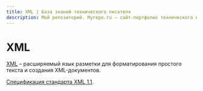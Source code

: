 ```yaml
---
title: XML | База знаний технического писателя
description: Мой репозиторий. Myrepo.ru – сайт-портфолио технического писателя
---
```


# XML

[XML](https://ru.wikipedia.org/wiki/XML) – расширяемый язык разметки для форматирования простого текста и создания XML-документов.

[Спецификация стандарта XML 1.1](https://www.w3.org/TR/xml11/).
